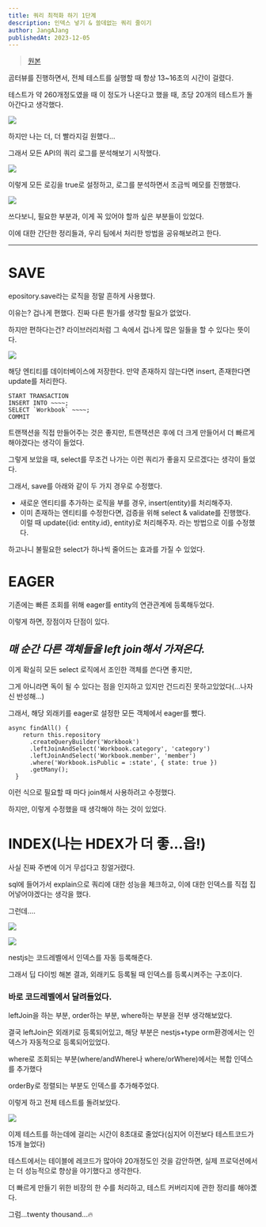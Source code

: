 ```yaml
---
title: 쿼리 최적화 하기 1단계
description: 인덱스 넣기 & 쓸데없는 쿼리 줄이기
author: JangAJang
publishedAt: 2023-12-05
---
```


> [원본](https://jangsarchive.tistory.com/147)

곰터뷰를 진행하면서, 전체 테스트를 실행할 때 항상 13~16초의 시간이 걸렸다.

테스트가 약 260개정도였을 때 이 정도가 나온다고 했을 때, 초당 20개의 테스트가 돌아간다고 생각했다.

![](https://img1.daumcdn.net/thumb/R1280x0/?scode=mtistory2&fname=https%3A%2F%2Fblog.kakaocdn.net%2Fdn%2FbcTtvg%2FbtsBuhYZcFO%2FVyY0cPtVqXt9lQPCau3HHK%2Fimg.webp)

하지만 나는 더, 더 빨라지길 원했다...

그래서 모든 API의 쿼리 로그를 분석해보기 시작했다.

![](https://img1.daumcdn.net/thumb/R1280x0/?scode=mtistory2&fname=https%3A%2F%2Fblog.kakaocdn.net%2Fdn%2FBb9KH%2FbtsBugeG6q9%2FevqfTqgrkexAtdKTGOJ0DK%2Fimg.png)

이렇게 모든 로깅을 true로 설정하고, 로그를 분석하면서 조금씩 메모를 진행했다.

![](https://img1.daumcdn.net/thumb/R1280x0/?scode=mtistory2&fname=https%3A%2F%2Fblog.kakaocdn.net%2Fdn%2FbDCY16%2FbtsBr309NyZ%2FhFrFcBbGoJYRdk5kW7ppHk%2Fimg.png)

쓰다보니, 필요한 부분과, 이게 꼭 있어야 할까 싶은 부분들이 있었다.

이에 대한 간단한 정리들과, 우리 팀에서 처리한 방법을 공유해보려고 한다.

---

# **SAVE**

epository.save라는 로직을 정말 흔하게 사용했다.

이유는? 겁나게 편했다. 진짜 다른 뭔가를 생각할 필요가 없었다.

하지만 편하다는건? 라이브러리처럼 그 속에서 겁나게 많은 일들을 할 수 있다는 뜻이다.

![](https://img1.daumcdn.net/thumb/R1280x0/?scode=mtistory2&fname=https%3A%2F%2Fblog.kakaocdn.net%2Fdn%2FrVf50%2FbtsBvTiLrje%2FU6c6lWNNzYDzgaIkvslsK0%2Fimg.png)

해당 엔티티를 데이터베이스에 저장한다. 만약 존재하지 않는다면 insert, 존재한다면 update를 처리한다.

```
START TRANSACTION
INSERT INTO ~~~~;
SELECT `Workbook` ~~~~;
COMMIT
```

트랜잭션을 직접 만들어주는 것은 좋지만, 트랜잭션은 후에 더 크게 만들어서 더 빠르게 해야겠다는 생각이 들었다.

그렇게 보았을 때, select를 무조건 나가는 이런 쿼리가 좋을지 모르겠다는 생각이 들었다.

그래서, save를 아래와 같이 두 가지 경우로 수정했다.

- 새로운 엔티티를 추가하는 로직을 부를 경우, insert(entity)를 처리해주자.
- 이미 존재하는 엔티티를 수정한다면, 검증을 위해 select & validate를 진행했다. 이럴 때 update({id: entity.id}, entity)로 처리해주자.
  라는 방법으로 이를 수정했다.

하고나니 불필요한 select가 하나씩 줄어드는 효과를 가질 수 있었다.

# **EAGER**

기존에는 빠른 조회를 위해 eager를 entity의 연관관계에 등록해두었다.

이렇게 하면, 장점이자 단점이 있다.

## **_매 순간 다른 객체들을 left join해서 가져온다._**

이게 확실히 모든 select 로직에서 조인한 객체를 쓴다면 좋지만,

그게 아니라면 독이 될 수 있다는 점을 인지하고 있지만 건드리진 못하고있었다(...나자신 반성해...)

그래서, 해당 외래키를 eager로 설정한 모든 객체에서 eager를 뺐다.

```
async findAll() {
    return this.repository
      .createQueryBuilder('Workbook')
      .leftJoinAndSelect('Workbook.category', 'category')
      .leftJoinAndSelect('Workbook.member', 'member')
      .where('Workbook.isPublic = :state', { state: true })
      .getMany();
  }
```

이런 식으로 필요할 때 마다 join해서 사용하려고 수정했다.

하지만, 이렇게 수정했을 때 생각해야 하는 것이 있었다.

# **INDEX(나는 HDEX가 더 좋...읍!)**

사실 진짜 주변에 이거 무섭다고 칭얼거렸다.

sql에 들어가서 explain으로 쿼리에 대한 성능을 체크하고, 이에 대한 인덱스를 직접 집어넣어야겠다는 생각을 했다.

그런데....

![](https://img1.daumcdn.net/thumb/R1280x0/?scode=mtistory2&fname=https%3A%2F%2Fblog.kakaocdn.net%2Fdn%2FZvwRW%2FbtsBufUpvdX%2FuME5EtU8QgWmWZNBdaKWq0%2Fimg.png)

![](https://img1.daumcdn.net/thumb/R1280x0/?scode=mtistory2&fname=https%3A%2F%2Fblog.kakaocdn.net%2Fdn%2Fb7u7Y2%2FbtsBtF6T0KG%2FSrT2OcIZK3pKrIdjPuLyk1%2Fimg.png)

nestjs는 코드레벨에서 인덱스를 자동 등록해준다.

그래서 딥 다이빙 해본 결과, 외래키도 등록될 때 인덱스를 등록시켜주는 구조이다.

### 바로 코드레벨에서 달려들었다.

leftJoin을 하는 부분, order하는 부분, where하는 부분을 전부 생각해보았다.

결국 leftJoin은 외래키로 등록되어있고, 해당 부분은 nestjs+type orm환경에서는 인덱스가 자동적으로 등록되어있었다.

where로 조회되는 부분(where/andWhere나 where/orWhere)에서는 복합 인덱스를 추가했다

orderBy로 정렬되는 부분도 인덱스를 추가해주었다.

이렇게 하고 전체 테스트를 돌려보았다.

![](https://img1.daumcdn.net/thumb/R1280x0/?scode=mtistory2&fname=https%3A%2F%2Fblog.kakaocdn.net%2Fdn%2FeB8Ftr%2FbtsBuysyVow%2FxRuQcik4h60bqDrutgNP50%2Fimg.png)

이제 테스트를 하는데에 걸리는 시간이 8초대로 줄었다(심지어 이전보다 테스트코드가 15개 늘었다)

테스트에서는 테이블에 레코드가 많아야 20개정도인 것을 감안하면, 실제 프로덕션에서는 더 성능적으로 향상을 야기했다고 생각한다.

더 빠르게 만들기 위한 비장의 한 수를 처리하고, 테스트 커버리지에 관한 정리를 해야곘다.

그럼...twenty thousand...🔥
